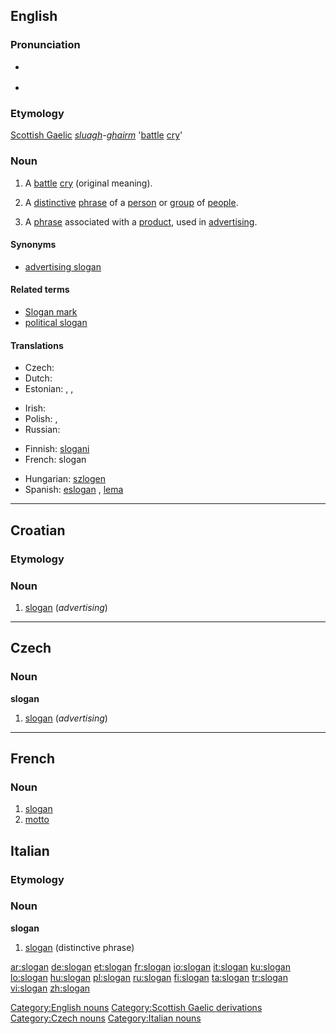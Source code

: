 {{wikipedia}}
==English==

===Pronunciation===
* {{a|GenAM}} {{IPA|[ˈslogən]}}
* {{audio|en-us-slogan.ogg|Audio (US)}}
*: {{rhymes|əʊɡən}}

===Etymology===
[[Scottish Gaelic]] ''[[sluagh]]-[[gairm|ghairm]]'' '[[battle]] [[cry]]'

===Noun===
{{en-noun}}

# {{obsolete}} A [[battle]] [[cry]] (original meaning).
# A [[distinctive]] [[phrase]] of a [[person]] or [[group]] of [[people]].
# {{advertising}} A [[phrase]] associated with a [[product]], used in [[advertising]].

====Synonyms====
* [[advertising slogan]]

====Related terms====
* [[Slogan mark]]
* [[political slogan]]

====Translations====
{{trans-top|phrase associated with a product, used in advertising}}
* Czech: {{t-|cs|slogan|m}}
* Dutch: {{t-|nl|slagzin|m}}
* Estonian: {{t-|et|tunnuslause}}, {{t|et|reklaamlause}}, {{t+|et|moto}} {{t|et|loosung}}
{{trans-mid}}
* Irish: {{t|ga|sluán|m|xs=Irish}}
* Polish: {{t+|pl|hasło|n}}, {{t+|pl|slogan|m}}
* Russian: {{t+|ru|девиз|sc=Cyrl}}
{{trans-bottom}}

{{checktrans-top}}
* Finnish: [[slogani]]
* French: slogan {{m}}
{{trans-mid}}
* Hungarian: [[szlogen]]
* Spanish: [[eslogan]] {{m}}, [[lema]] {{m}}
{{trans-bottom}}

[[Category:English nouns]]
[[Category:Scottish Gaelic derivations]]

----

==Croatian==

===Etymology===
{{etyl|en|hr}} {{term|slogan|lang=en}}

===Noun===
{{infl|hr|noun|g=m|head=slògān}}

# [[#English|slogan]] (''advertising'')

----

==Czech==

===Noun===
'''slogan''' {{m}}

# [[#English|slogan]] (''advertising'')

[[Category:Czech nouns]]

----
==French==

===Noun===
{{fr-noun|m}}

# [[slogan#English|slogan]]
# [[motto]]

==Italian==

===Etymology===
{{etyl|en|it}}

===Noun===
'''slogan''' {{m|inv}}

# [[#English|slogan]] (distinctive phrase)

[[Category:Italian nouns]]

[[ar:slogan]]
[[de:slogan]]
[[et:slogan]]
[[fr:slogan]]
[[io:slogan]]
[[it:slogan]]
[[ku:slogan]]
[[lo:slogan]]
[[hu:slogan]]
[[pl:slogan]]
[[ru:slogan]]
[[fi:slogan]]
[[ta:slogan]]
[[tr:slogan]]
[[vi:slogan]]
[[zh:slogan]]